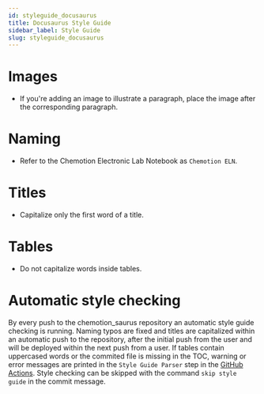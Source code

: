 ```yaml
---
id: styleguide_docusaurus
title: Docusaurus Style Guide
sidebar_label: Style Guide
slug: styleguide_docusaurus
---
```


# Images
* If you're adding an image to illustrate a paragraph, place the image after the corresponding paragraph.

# Naming
* Refer to the Chemotion Electronic Lab Notebook as `Chemotion ELN`.

# Titles
* Capitalize only the first word of a title.

# Tables
* Do not capitalize words inside tables.

# Automatic style checking
By every push to the chemotion_saurus repository an automatic style guide checking is running. Naming typos are fixed and titles are capitalized within an automatic push to the repository, after the initial push from the user and will be deployed within the next push from a user. If tables contain uppercased words or the commited file is missing in the TOC, warning or error messages are printed in the `Style Guide Parser` step in the [GitHub Actions](https://github.com/ComPlat/chemotion_saurus/actions). Style checking can be skipped with the command `skip style guide` in the commit message.





